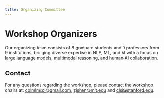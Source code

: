 ```yaml
---
title: Organizing Committee
---
```



# Workshop Organizers

Our organizing team consists of 8 graduate students and 9 professors from 9 institutions, bringing diverse expertise in NLP, ML, and AI with a focus on large language models, multimodal reasoning, and human-AI collaboration.

<OrganizerGrid />

## Contact

For any questions regarding the workshop, please contact the workshop chairs at: [colmlmsci@gmail.com](mailto:colmlmsci@gmail.com), [zjshen@mit.edu](mailto:zjshen@mit.edu) and [clsi@stanford.edu](mailto:clsi@stanford.edu). 
